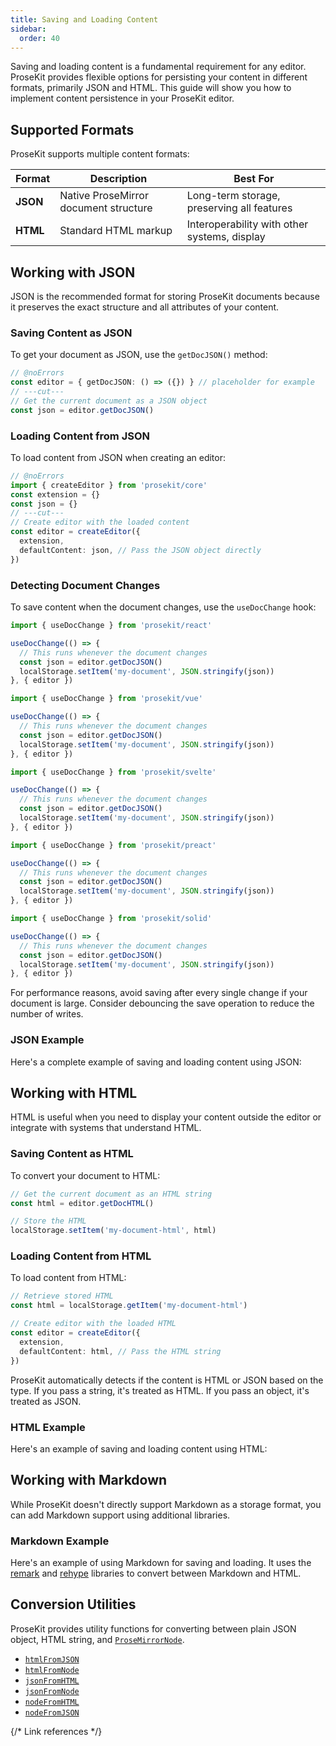 ```yaml
---
title: Saving and Loading Content
sidebar:
  order: 40
---
```



Saving and loading content is a fundamental requirement for any editor. ProseKit provides flexible options for persisting your content in different formats, primarily JSON and HTML. This guide will show you how to implement content persistence in your ProseKit editor.

## Supported Formats

ProseKit supports multiple content formats:

| Format   | Description                           | Best For                                     |
| -------- | ------------------------------------- | -------------------------------------------- |
| **JSON** | Native ProseMirror document structure | Long-term storage, preserving all features   |
| **HTML** | Standard HTML markup                  | Interoperability with other systems, display |

## Working with JSON

JSON is the recommended format for storing ProseKit documents because it preserves the exact structure and all attributes of your content.

### Saving Content as JSON

To get your document as JSON, use the `getDocJSON()` method:

```ts twoslash
// @noErrors
const editor = { getDocJSON: () => ({}) } // placeholder for example
// ---cut---
// Get the current document as a JSON object
const json = editor.getDocJSON()
```

### Loading Content from JSON

To load content from JSON when creating an editor:

```ts twoslash
// @noErrors
import { createEditor } from 'prosekit/core'
const extension = {}
const json = {}
// ---cut---
// Create editor with the loaded content
const editor = createEditor({
  extension,
  defaultContent: json, // Pass the JSON object directly
})
```

### Detecting Document Changes

To save content when the document changes, use the `useDocChange` hook:

<Tabs syncKey="ui-framework">

<TabItem label="React">

```ts
import { useDocChange } from 'prosekit/react'

useDocChange(() => {
  // This runs whenever the document changes
  const json = editor.getDocJSON()
  localStorage.setItem('my-document', JSON.stringify(json))
}, { editor })
```

</TabItem>

<TabItem label="Vue">

```ts
import { useDocChange } from 'prosekit/vue'

useDocChange(() => {
  // This runs whenever the document changes
  const json = editor.getDocJSON()
  localStorage.setItem('my-document', JSON.stringify(json))
}, { editor })
```

</TabItem>

<TabItem label="Svelte">

```ts
import { useDocChange } from 'prosekit/svelte'

useDocChange(() => {
  // This runs whenever the document changes
  const json = editor.getDocJSON()
  localStorage.setItem('my-document', JSON.stringify(json))
}, { editor })
```

</TabItem>

<TabItem label="Preact">

```ts
import { useDocChange } from 'prosekit/preact'

useDocChange(() => {
  // This runs whenever the document changes
  const json = editor.getDocJSON()
  localStorage.setItem('my-document', JSON.stringify(json))
}, { editor })
```

</TabItem>

<TabItem label="Solid">

```ts
import { useDocChange } from 'prosekit/solid'

useDocChange(() => {
  // This runs whenever the document changes
  const json = editor.getDocJSON()
  localStorage.setItem('my-document', JSON.stringify(json))
}, { editor })
```

</TabItem>

</Tabs>

<Aside type="caution">
  For performance reasons, avoid saving after every single change if your document is large. Consider debouncing the save operation to reduce the number of writes.
</Aside>

### JSON Example

Here's a complete example of saving and loading content using JSON:

<Demo story="save-json" />

## Working with HTML

HTML is useful when you need to display your content outside the editor or integrate with systems that understand HTML.

### Saving Content as HTML

To convert your document to HTML:

```ts
// Get the current document as an HTML string
const html = editor.getDocHTML()

// Store the HTML
localStorage.setItem('my-document-html', html)
```

### Loading Content from HTML

To load content from HTML:

```ts
// Retrieve stored HTML
const html = localStorage.getItem('my-document-html')

// Create editor with the loaded HTML
const editor = createEditor({
  extension,
  defaultContent: html, // Pass the HTML string
})
```

<Aside>
  ProseKit automatically detects if the content is HTML or JSON based on the type. If you pass a string, it's treated as HTML. If you pass an object, it's treated as JSON.
</Aside>

### HTML Example

Here's an example of saving and loading content using HTML:

<Demo story="save-html" />

## Working with Markdown

While ProseKit doesn't directly support Markdown as a storage format, you can add Markdown support using additional libraries.

### Markdown Example

Here's an example of using Markdown for saving and loading. It uses the [remark](https://github.com/remarkjs/remark) and [rehype](https://github.com/rehypejs/rehype) libraries to convert between Markdown and HTML.

<Demo story="save-markdown" />

## Conversion Utilities

ProseKit provides utility functions for converting between plain JSON object, HTML string, and [`ProseMirrorNode`].

- [`htmlFromJSON`]
- [`htmlFromNode`]
- [`jsonFromHTML`]
- [`jsonFromNode`]
- [`nodeFromHTML`]
- [`nodeFromJSON`]

{/* Link references */}

[`ProseMirrorNode`]: /references/pm/model/#prose-mirror-node
[`jsonFromHTML`]: /references/core/#json-from-html
[`htmlFromJSON`]: /references/core/#html-from-json
[`nodeFromJSON`]: /references/core/#node-from-json
[`nodeFromHTML`]: /references/core/#node-from-html
[`htmlFromNode`]: /references/core/#html-from-node
[`jsonFromNode`]: /references/core/#json-from-node
